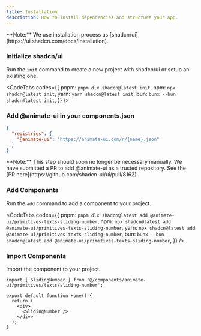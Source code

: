 ```yaml
---
title: Installation
description: How to install dependencies and structure your app.
---
```



<Callout>
  **Note:** We use installation process as
  [shadcn/ui](https://ui.shadcn.com/docs/installation).
</Callout>

<Steps>
<Step>

### Initialize shadcn/ui

Run the `init` command to create a new project with shadcn/ui or setup an existing one.

<CodeTabs
  codes={{
    pnpm: `pnpm dlx shadcn@latest init`,
    npm: `npx shadcn@latest init`,
    yarn: `yarn shadcn@latest init`,
    bun: `bunx --bun shadcn@latest init`,
  }}
/>

</Step>
<Step>

### Add @animate-ui in your components.json

```json title="components.json"
{
  "registries": {
    "@animate-ui": "https://animate-ui.com/r/{name}.json"
  }
}
```

<Callout type="info">
  **Note:** This step should soon no longer be necessary manually. We have
  submitted a PR to add @animate-ui as a trusted repository. See the [PR
  here](https://github.com/shadcn-ui/ui/pull/8162).
</Callout>

</Step>
<Step>

### Add Components

Run the `add` command to add a component to your project.

<CodeTabs
  codes={{
    pnpm: `pnpm dlx shadcn@latest add @animate-ui/primitives-texts-sliding-number`,
    npm: `npx shadcn@latest add @animate-ui/primitives-texts-sliding-number`,
    yarn: `npx shadcn@latest add @animate-ui/primitives-texts-sliding-number`,
    bun: `bunx --bun shadcn@latest add @animate-ui/primitives-texts-sliding-number`,
  }}
/>

</Step>
<Step>

### Import Components

Import the component to your project.

```tsx
import { SlidingNumber } from '@/components/animate-ui/primitives/texts/sliding-number';

export default function Home() {
  return (
    <div>
      <SlidingNumber />
    </div>
  );
}
```

</Step>
</Steps>
